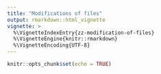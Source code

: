 ```yaml
---
title: "Modifications of files"
output: rmarkdown::html_vignette
vignette: >
  %\VignetteIndexEntry{zz-modification-of-files}
  %\VignetteEngine{knitr::rmarkdown}
  %\VignetteEncoding{UTF-8}
---
```


```r
knitr::opts_chunk$set(echo = TRUE)
```

